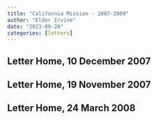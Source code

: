 ```yaml
---
title: "California Mission - 2007-2009"
author: "Elder Irvine"
date: "2023-09-28"
categories: [letters]
---
```


## Letter Home, 10 December 2007

## Letter Home, 19 November 2007

## Letter Home, 24 March 2008
